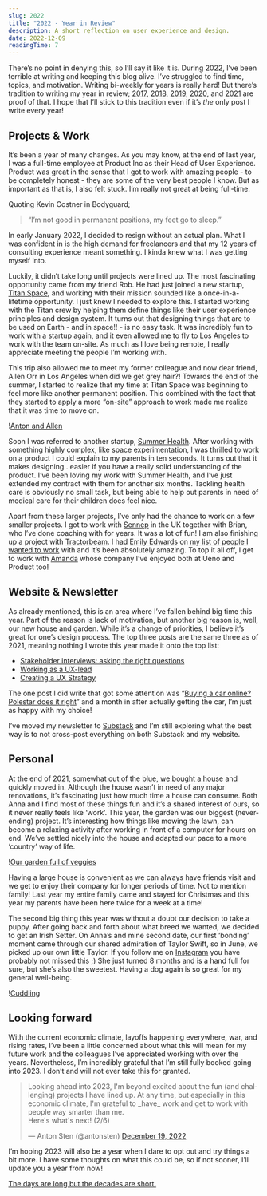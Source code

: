 ```yaml
---
slug: 2022
title: "2022 - Year in Review"
description: A short reflection on user experience and design.
date: 2022-12-09
readingTime: 7
---
```


There’s no point in denying this, so I’ll say it like it is. During 2022, I’ve been terrible at writing and keeping this blog alive. I’ve struggled to find time, topics, and motivation. Writing bi-weekly for years is really hard! But there’s tradition to writing my year in review; <a href="/2017/">2017</a>, <a href="/2018/">2018</a>, <a href="/2019/">2019</a>, <a href="/2020/">2020</a>, and <a href="/2021">2021</a> are proof of that. I hope that I’ll stick to this tradition even if it’s _the_ only post I write every year!

## Projects & Work

It’s been a year of many changes. As you may know, at the end of last year, I was a full-time employee at Product Inc as their Head of User Experience. Product was great in the sense that I got to work with amazing people - to be completely honest - they are some of the very best people I know. But as important as that is, I also felt stuck. I’m really not great at being full-time.

Quoting Kevin Costner in Bodyguard;

> “I’m not good in permanent positions, my feet go to sleep.”

In early January 2022, I decided to resign without an actual plan. What I was confident in is the high demand for freelancers and that my 12 years of consulting experience meant something. I kinda knew what I was getting myself into.

Luckily, it didn’t take long until projects were lined up. The most fascinating opportunity came from my friend Rob. He had just joined a new startup, <a href="https://titanspace.co">Titan Space</a>, and working with their mission sounded like a once-in-a-lifetime opportunity. I just knew I needed to explore this. I started working with the Titan crew by helping them define things like their user experience principles and design system. It turns out that designing things that are to be used on Earth - and in space!! - is no easy task. It was incredibly fun to work with a startup again, and it even allowed me to fly to Los Angeles to work with the team on-site. As much as I love being remote, I really appreciate meeting the people I’m working with.

This trip also allowed me to meet my former colleague and now dear friend, Allen Orr in Los Angeles when did we get grey hair?! Towards the end of the summer, I started to realize that my time at Titan Space was beginning to feel more like another permanent position. This combined with the fact that they started to apply a more “on-site” approach to work made me realize that it was time to move on.

!<a href="/images/articles/anton-allen.jpeg">Anton and Allen</a>

Soon I was referred to another startup, <a href="https://www.summerhealth.com">Summer Health</a>. After working with something highly complex, like space experimentation, I was thrilled to work on a product I could explain to my parents in ten seconds. It turns out that it makes designing.. easier if you have a really solid understanding of the product. I’ve been loving my work with Summer Health, and I’ve just extended my contract with them for another six months. Tackling health care is obviously no small task, but being able to help out parents in need of medical care for their children does feel nice.

Apart from these larger projects, I’ve only had the chance to work on a few smaller projects. I got to work with <a href="https://www.sennep.com">Sennep</a> in the UK together with Brian, who I’ve done coaching with for years. It was a lot of fun! I am also finishing up a project with <a href="https://tractorbeam.com">Tractorbeam</a>. I had <a href="https://twitter.com/emmmily_e">Emily Edwards</a> on <a href="/about">my list of people I wanted to work</a> with and it’s been absolutely amazing. To top it all off, I get to work with <a href="https://twitter.com/Hellokoreaitaly">Amanda</a> whose company I’ve enjoyed both at Ueno and Product too!

## Website & Newsletter

As already mentioned, this is an area where I’ve fallen behind big time this year. Part of the reason is lack of motivation, but another big reason is, well, our new house and garden. While it’s a change of priorities, I believe it’s great for one’s design process. The top three posts are the same three as of 2021, meaning nothing I wrote this year made it onto the top list:

- <a href="/stakeholder/">Stakeholder interviews: asking the right questions</a>
- <a href="/uxlead/">Working as a UX-lead</a>
- <a href="/uxstrategy/">Creating a UX Strategy</a>

The one post I did write that got some attention was “<a href="/polestar/">Buying a car online? Polestar does it right</a>” and a month in after actually getting the car, I’m just as happy with my choice!

I’ve moved my newsletter to <a href="https://substack.antonsten.com">Substack</a> and I’m still exploring what the best way is to not cross-post everything on both Substack and my website.

## Personal

At the end of 2021, somewhat out of the blue, <a href="https://twitter.com/antonsten/status/1417143851064643587?ref_src=twsrc%5Etfw%7Ctwcamp%5Etweetembed%7Ctwterm%5E1417143851064643587%7Ctwgr%5E42935fbfc4daa013a8b153826e8c9b5142611f35%7Ctwcon%5Es1_&ref_url=https%3A%2F%2Fwww.antonsten.com%2F2021%2F">we bought a house</a> and quickly moved in. Although the house wasn’t in need of any major renovations, it’s fascinating just how much time a house can consume. Both Anna and I find most of these things fun and it’s a shared interest of ours, so it never really feels like ‘work’. This year, the garden was our biggest (never-ending) project. It’s interesting how things like mowing the lawn, can become a relaxing activity after working in front of a computer for hours on end. We’ve settled nicely into the house and adapted our pace to a more ‘country’ way of life.

!<a href="/images/articles/garden.jpeg">Our garden full of veggies</a>

Having a large house is convenient as we can always have friends visit and we get to enjoy their company for longer periods of time. Not to mention family! Last year my entire family came and stayed for Christmas and this year my parents have been here twice for a week at a time!

The second big thing this year was without a doubt our decision to take a puppy. After going back and forth about what breed we wanted, we decided to get an Irish Setter. On Anna’s and mine second date, our first ‘bonding’ moment came through our shared admiration of Taylor Swift, so in June, we picked up our own little Taylor. If you follow me on <a href="https://www.instagram.com/antonsten/">Instagram</a> you have probably not missed this ;) She just turned 8 months and is a hand full for sure, but she’s also the sweetest. Having a dog again is so great for my general well-being.

!<a href="/images/articles/anton-taylor.jpeg">Cuddling</a>

## Looking forward

With the current economic climate, layoffs happening everywhere, war, and rising rates, I’ve been a little concerned about what this will mean for my future work and the colleagues I’ve appreciated working with over the years. Nevertheless, I’m incredibly grateful that I’m still fully booked going into 2023. I don’t and will not ever take this for granted.

<blockquote class="twitter-tweet"><p lang="en" dir="ltr">Looking ahead into 2023, I&#39;m beyond excited about the fun (and challenging) projects I have lined up. At any time, but especially in this economic climate, I&#39;m grateful to _have_ work and get to work with people way smarter than me. <br />Here&#39;s what&#39;s next! (2/6)</p>&mdash; Anton Sten (@antonsten) <a href="https://twitter.com/antonsten/status/1604782802792112128?ref_src=twsrc%5Etfw">December 19, 2022</a></blockquote> <script async src="https://platform.twitter.com/widgets.js" charset="utf-8"></script>

I’m hoping 2023 will also be a year when I dare to opt out and try things a bit more. I have some thoughts on what this could be, so if not sooner, I’ll update you a year from now!

<a href="https://blog.samaltman.com/the-days-are-long-but-the-decades-are-short">The days are long but the decades are short.</a>